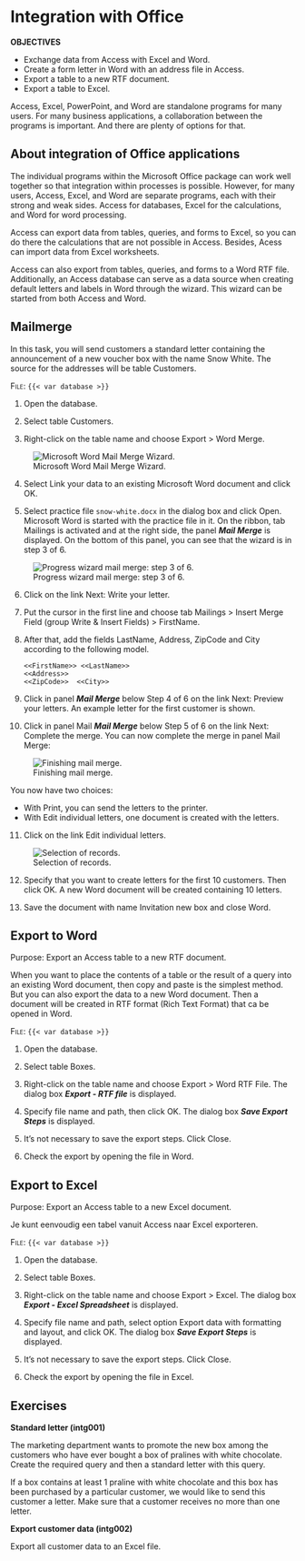 # Integration with Office {#sec-integration}

::: callout
**OBJECTIVES**

+ Exchange data from Access with Excel and Word.
+ Create a form letter in Word with an address file in Access.
+ Export a table to a new RTF document.
+ Export a table to Excel. 
:::

Access, Excel, PowerPoint, and Word are standalone programs for many users. For many business applications, a collaboration between the programs is important. And there are plenty of options for that.

## About integration of Office applications {#sec-integration-about}

The individual programs within the Microsoft Office package can work well together so that integration within processes is possible. However, for many users, Access, Excel, and Word are separate programs, each with their strong and weak sides. Access for databases, Excel for the calculations, and Word for word processing.

Access can export data from tables, queries, and forms to Excel, so you can do there the calculations that are not possible in Access. Besides, Acess can import data from Excel worksheets.

Access can also export from tables, queries, and forms to a Word RTF file. Additionally, an Access database can serve as a data source when creating default letters and labels in Word through the wizard. This wizard can be started from both Access and Word.

## Mailmerge {#sec-mailmerge}

In this task, you will send customers a standard letter containing the announcement of a new voucher box with the name [Snow White]{.varname}. The source for the addresses will be table [Customers]{.varname}.

::: {#prp-mailmerge}
[File]{.smallcaps}: `{{< var database >}}`

1. Open the database.

2. Select table [Customers]{.varname}.

3. Right-click on the table name and choose [Export > Word Merge]{.uicontrol}.

![Microsoft Word Mail Merge Wizard.](images/integration/word-mailmerge-wizard.png){#fig-word-mailmerge-wizard}

4. Select [Link your data to an existing Microsoft Word document]{.uicontrol} and click [OK]{.uicontrol}.

5. Select practice file `snow-white.docx` in the dialog box and click [Open]{.uicontrol}. Microsoft Word is started with the practice file in it. On the ribbon, [tab Mailings]{.uicontrol} is activated and at the right side, the panel ***Mail Merge*** is displayed. On the bottom of this panel, you can see that the wizard is in step 3 of 6.

![Progress wizard mail merge: step 3 of 6.](images/integration/mailmerge-wizard-step3.png){#fig-mailmerge-wizard-step3}

6. Click on the link [Next: Write your letter]{.uicontrol}.

7. Put the cursor in the first line and choose [tab Mailings > Insert Merge Field (group Write & Insert Fields) > FirstName]{.uicontrol}.

8. After that, add the fields [LastName]{.varname}, [Address]{.varname}, [ZipCode]{.varname} and [City]{.varname} according to the following model.

   ```
   <<FirstName>> <<LastName>>
   <<Address>>
   <<ZipCode>>  <<City>>
   ```

9. Click in panel ***Mail Merge*** below Step 4 of 6 on the link [Next: Preview your letters]{.uicontrol}. An example letter for the first customer is shown.

10. Click in panel Mail ***Mail Merge*** below Step 5 of 6 on the link [Next: Complete the merge]{.uicontrol}. You can now complete the merge in panel Mail Merge:

![Finishing mail merge.](images/integration/mailmerge-wizard-finishing.png){#fig-mailmerge-wizard-finishing}

::: {.callout-note}
You now have two choices:

+ With [Print]{.uicontrol}, you can send the letters to the printer.
+ With [Edit individual letters]{.uicontrol}, one document is created with the letters.
:::

11. Click on the link [Edit individual letters]{.uicontrol}.

![Selection of records.](images/integration/mailmerge-wizard-records.png){#fig-mailmerge-wizard-records}

12. Specify that you want to create letters for the first 10 customers. Then click [OK]{.uicontrol}. A new Word document will be created containing 10 letters.

13. Save the document with name [Invitation new box]{.varname} and close Word.
:::

## Export to Word {#sec-export-word}

Purpose: Export an Access table to a new RTF document.

When you want to place the contents of a table or the result of a query into an existing Word document, then copy and paste is the simplest method. But you can also export the data to a new Word document. Then a document will be created in RTF format (Rich Text Format) that ca be opened in Word.

::: {#prp-export-word}
[File]{.smallcaps}: `{{< var database >}}`

1. Open the database.

2.  Select table [Boxes]{.varname}.

3.  Right-click on the table name and choose [Export > Word RTF File]{.uicontrol}. The dialog box ***Export - RTF file*** is displayed.

4.  Specify file name and path, then click [OK]{.uicontrol}. The dialog box ***Save Export Steps*** is displayed.

5.  It's not necessary to save the export steps. Click [Close]{.uicontrol}.

6.  Check the export by opening the file in Word.
:::

## Export to Excel {#sec-export-excel}

Purpose: Export an Access table to a new Excel document.

Je kunt eenvoudig een tabel vanuit Access naar Excel exporteren.

::: {#prp-export-excel}
[File]{.smallcaps}: `{{< var database >}}`

1. Open the database.

2.  Select table [Boxes]{.varname}.

3.  Right-click on the table name and choose [Export > Excel]{.uicontrol}. The dialog box ***Export - Excel Spreadsheet*** is displayed.

4.  Specify file name and path, select option [Export data with formatting and layout]{.uicontrol}, and click [OK]{.uicontrol}. The dialog box ***Save Export Steps*** is displayed.

5.  It's not necessary to save the export steps. Click [Close]{.uicontrol}.

6.  Check the export by opening the file in Excel.
:::

## Exercises {#sec-integration-exercises}

::: {#exr-intg001}
**Standard letter (intg001)**

The marketing department wants to promote the new box among the customers who have ever bought a box of pralines with white chocolate. Create the required query and then a standard letter with this query.

If a box contains at least 1 praline with white chocolate and this box has been purchased by a particular customer, we would like to send this customer a letter. Make sure that a customer receives no more than one letter.

:::

::: {#exr-intg002}
**Export customer data (intg002)**

Export all customer data to an Excel file.

:::

